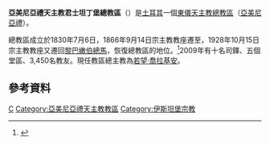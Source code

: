 {{Infobox Roman Catholic diocese
|jurisdiction     = 總教區
|name             = 君士坦丁堡
|latin= Archieparchia Constantinopolitana Armenorum
|image =
|caption =
|location = [[土耳其|土耳其]]
|territory =
|population = 3,450
|rite = [[亞美尼亞禮天主教會|亞美尼亞禮]]
|patron =
|province =
|established = 1830年
|cathedral = [[聖母主教座堂_(伊斯坦堡)|聖母主教座堂]]
|co-cathedral =
|leadership = 總主教 
|website = 
|pope =  
|patriarch= 
|metropolitan =[[若望·喬拉基安|若望·喬拉基安]]
|ordinary =
|coadjutor archbishop = 
|coadjutor bishop = 
|auxiliary = 
|emeritus = }}

'''亞美尼亞禮天主教君士坦丁堡總教區'''（{{lang-la|Archieparchia Constantinopolitana Armenorum}}）是[[土耳其|土耳其]]一個[[東儀天主教|東儀天主教]][[總教區|總教區]]（[[亞美尼亞禮天主教會|亞美尼亞禮]]）。

總教區成立於1830年7月6日，1866年9月14日宗主教教座遷至，1928年10月15日宗主教教座又遷回[[黎巴嫩|黎巴嫩]][[伯總馬|伯總馬]]，恢復總教區的地位。<ref>{{cite journal
|journal=[[宗座公報|宗座公報]]
|publisher=梵蒂岡出版社
|date=1929年
|volume=21
|title=Restitutio Sedis et Tituli Archiepiscopalis Constantinopolitani Armenorum.
|page=232
|url=http://www.vatican.va/archive/aas/documents/AAS%2021%20%5B1929%5D%20-%20ocr.pdf
|access-date=2013-04-11
|archive-date=2013-03-03
|archive-url=https://web.archive.org/web/20130303051649/http://www.vatican.va/archive/aas/documents/AAS%2021%20[1929]%20-%20ocr.pdf
|dead-url=no
}}</ref>2009年有十名司鐸、五個堂區、3,450名教友。現任教區總主教為[[若望·喬拉基安|若望·喬拉基安]]。
==參考資料==
{{reflist}}
{{土耳其天主教教區}}
{{亞美尼亞禮天主教會教區}}
[[Category:土耳其天主教教區|C]]
[[Category:亞美尼亞禮天主教教區|Category:亞美尼亞禮天主教教區]]
[[Category:伊斯坦堡宗教|Category:伊斯坦堡宗教]]